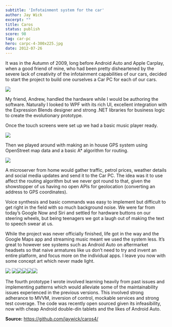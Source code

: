 ```yaml
---
subtitle: 'Infotainment system for the car'
author: Jay Wick
excerpt: ""
title: Caros
status: publish
score: 98
tag: car-pc
hero: carpc-4-300x225.jpg
date: 2012-07-26
---
```


It was in the Autumn of 2009, long before Android Auto and Apple Carplay, when a good friend of mine, who had been pretty disheartened by the severe lack of creativity of the infotainment capabilities of our cars, decided to start the project to build one ourselves a Car PC for each of our cars.

![](./IMG_20120726_223338.jpg)

My friend, Andrew, handled the hardware while I would be authoring the software. Naturally I looked to WPF with its rich UI, excellent integration with the Expression Blends designer and strong .NET libraries for business logic to create the evolutionary prototype.

Once the touch screens were set up we had a basic music player ready.

![](./IMG_0787-768x576.jpg)

Then we played around with making an in house GPS system using OpenStreet map data and a basic A* algorithm for routing.

![](./navdev-768x431.png)

A microserver from home would gather traffic, petrol prices, weather details and social media updates and send it to the Car PC. The idea was it to use affect the routing algorithm but we never got round to that, given the showstopper of us having no open APIs for geolocation (converting an address to GPS coordinates).

Voice synthesis and basic commands was easy to implement but difficult to get right in the field with so much background noise. We were far from today’s Google Now and Siri and settled for hardware buttons on our steering wheels, but being teenagers we got a laugh out of making the text to speech swear at us.

While the project was never officially finished, life got in the way and the Google Maps app and streaming music meant we used the system less. It’s great to however see systems such as Android Auto on aftermarket headsets so that naive armatures like us don’t need to try and invent an entire platform, and focus more on the individual apps. I leave you now with some concept art which never made light.

![](./carpc-2-300x180.jpg) ![](./concept4-300x225.jpg)![](./concept3-300x225.jpg)![](./concept1-300x225.jpg)![](./carpc-4-300x225.jpg)![](./carpc-3-300x225.jpg)

The fourth prototype I wrote involved learning heavily from past issues and implementing patterns which would alleviate some of the maintainability issues experienced in the previous versions. This involved strong adherance to MVVM, inversion of control, mockable services and strong test coverage. The code was recently open sourced given its infeasibility, now with cheap Android double-din tablets and the likes of Android Auto.

**Source:** https://github.com/jaywick/caros4/